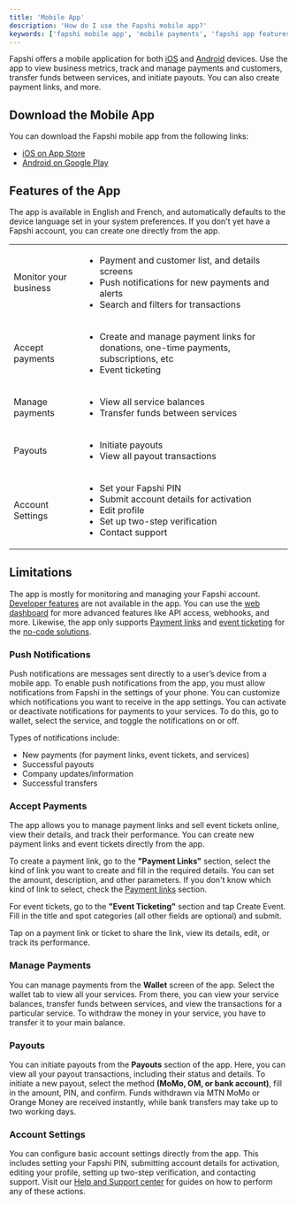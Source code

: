```yaml
---
title: 'Mobile App'
description: 'How do I use the Fapshi mobile app?'
keywords: ['fapshi mobile app', 'mobile payments', 'fapshi app features', 'fapshi account', 'mobile app setup']
---
```


Fapshi offers a mobile application for both [iOS](https://apps.apple.com/ng/app/fapshi/id6443700859) and [Android](https://play.google.com/store/apps/details?id=com.fapshi) devices. Use the app to view business metrics, track and manage payments and customers, transfer funds between services, and initiate payouts. You can also create payment links, and more.

## Download the Mobile App

You can download the Fapshi mobile app from the following links:

- [iOS on App Store](https://apps.apple.com/ng/app/fapshi/id6443700859)
- [Android on Google Play](https://play.google.com/store/apps/details?id=com.fapshi)


## Features of the App

The app is available in English and French, and automatically defaults to the device language set in your system preferences. If you don't yet have a Fapshi account, you can create one directly from the app.

|                       |                                                                 |
|-----------------------|-----------------------------------------------------------------|
| Monitor your business | <ul><li>Payment and customer list, and details screens</li><li>Push notifications for new payments and alerts</li><li>Search and filters for transactions</li></ul> |
| Accept payments       | <ul><li>Create and manage payment links for donations, one-time payments, subscriptions, etc</li><li>Event ticketing</li></ul> |
| Manage payments       | <ul><li>View all service balances</li><li>Transfer funds between services</li></ul> |
| Payouts               | <ul><li>Initiate payouts</li><li>View all payout transactions</li></ul> |
| Account Settings      | <ul><li>Set your Fapshi PIN</li><li>Submit account details for activation</li><li>Edit profile</li><li>Set up two-step verification</li><li>Contact support</li></ul> |

## Limitations

The app is mostly for monitoring and managing your Fapshi account. [Developer features](/en/api-reference/) are not available in the app. You can use the [web dashboard](https://dashboard.fapshi.com) for more advanced features like API access, webhooks, and more. Likewise, the app only supports [Payment links](https://fapshi.com/en/products/payment-links) and [event ticketing](https://fapshi.com/en/products/iventily) for the [no-code solutions](/en/guides/no-code-solutions).

### Push Notifications

Push notifications are messages sent directly to a user’s device from a mobile app. To enable push notifications from the app, you must allow notifications from Fapshi in the settings of your phone. You can customize which notifications you want to receive in the app settings. You can activate or deactivate notifications for payments to your services. To do this, go to wallet, select the service, and toggle the notifications on or off.

Types of notifications include:

- New payments (for payment links, event tickets, and services)
- Successful payouts
- Company updates/information
- Successful transfers

### Accept Payments

The app allows you to manage payment links and sell event tickets online, view their details, and track their performance. You can create new payment links and event tickets directly from the app.

To create a payment link, go to the **"Payment Links"** section, select the kind of link you want to create and fill in the required details. You can set the amount, description, and other parameters.
<Info>If you don't know which kind of link to select, check the [Payment links](/en/guides/no-code-solutions/payment-links) section.</Info> 

For event tickets, go to the **"Event Ticketing"** section and tap Create Event. Fill in the title and spot categories (all other fields are optional) and submit.

Tap on a payment link or ticket to share the link, view its details, edit, or track its performance.

### Manage Payments

You can manage payments from the **Wallet** screen of the app. Select the wallet tab to view all your services. From there, you can view your service balances, transfer funds between services, and view the transactions for a particular service.
<Note>To withdraw the money in your service, you have to transfer it to your main balance.</Note>


### Payouts

You can initiate payouts from the **Payouts** section of the app. Here, you can view all your payout transactions, including their status and details. To initiate a new payout, select the method **(MoMo, OM, or bank account)**, fill in the amount, PIN, and confirm.
<Note>Funds withdrawn via MTN MoMo or Orange Money are received instantly, while bank transfers may take up to two working days.</Note>


### Account Settings

You can configure basic account settings directly from the app. This includes setting your Fapshi PIN, submitting account details for activation, editing your profile, setting up two-step verification, and contacting support. Visit our [Help and Support center](https://fapshi.com/en/help-and-support) for guides on how to perform any of these actions.